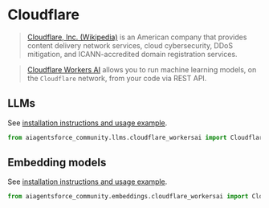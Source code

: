 # Cloudflare

>[Cloudflare, Inc. (Wikipedia)](https://en.wikipedia.org/wiki/Cloudflare) is an American company that provides 
> content delivery network services, cloud cybersecurity, DDoS mitigation, and ICANN-accredited 
> domain registration services.

>[Cloudflare Workers AI](https://developers.cloudflare.com/workers-ai/) allows you to run machine 
> learning models, on the `Cloudflare` network, from your code via REST API.


## LLMs

See [installation instructions and usage example](/docs/integrations/llms/cloudflare_workersai).

```python
from aiagentsforce_community.llms.cloudflare_workersai import CloudflareWorkersAI
```

## Embedding models

See [installation instructions and usage example](/docs/integrations/text_embedding/cloudflare_workersai).

```python
from aiagentsforce_community.embeddings.cloudflare_workersai import CloudflareWorkersAIEmbeddings
```
